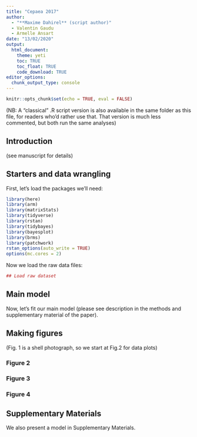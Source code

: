 ```yaml
---
title: "Cepaea 2017"
author: 
  - "**Maxime Dahirel** (script author)"
  - Valentin Gaudu
  - Armelle Ansart
date: "13/02/2020"
output: 
  html_document:
    theme: yeti
    toc: TRUE
    toc_float: TRUE
    code_download: TRUE
editor_options: 
  chunk_output_type: console
---
```


```r
knitr::opts_chunk$set(echo = TRUE, eval = FALSE)
```

(NB: A "classical" .R script version is also available in the same folder as this file, for readers who'd rather use that. That version is much less commented, but both run the same analyses)


## **Introduction**


(see manuscript for details)


## **Starters and data wrangling**
First, let's load the packages we'll need:

```r
library(here)
library(arm)
library(matrixStats)
library(tidyverse)
library(rstan)
library(tidybayes)
library(bayesplot)
library(brms)
library(patchwork)
rstan_options(auto_write = TRUE)
options(mc.cores = 2)
```

Now we load the raw data files:
```r
## Load raw dataset
```




## **Main model**

Now, let's fit our main model (please see description in the methods and supplementary material of the paper).



## **Making figures**

(Fig. 1 is a shell photograph, so we start at Fig.2 for data plots)

### Figure 2


### Figure 3


### Figure 4


## **Supplementary Materials**

We also present a model in Supplementary Materials. 

